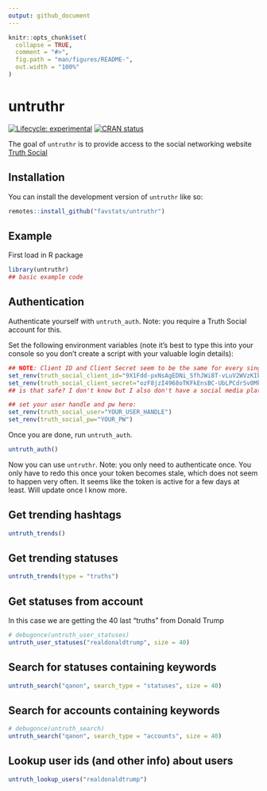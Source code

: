 ```yaml
---
output: github_document
---
```


<!-- README.md is generated from README.Rmd. Please edit that file -->

```r
knitr::opts_chunk$set(
  collapse = TRUE,
  comment = "#>",
  fig.path = "man/figures/README-",
  out.width = "100%"
)
```

# untruthr

<!-- badges: start -->

[![Lifecycle: experimental](https://img.shields.io/badge/lifecycle-experimental-orange.svg)](https://lifecycle.r-lib.org/articles/stages.html#experimental) [![CRAN status](https://www.r-pkg.org/badges/version/untruthr)](https://CRAN.R-project.org/package=untruthr)

<!-- badges: end -->

The goal of `untruthr` is to provide access to the social networking website [Truth Social](https://truthsocial.com/)

## Installation

You can install the development version of `untruthr` like so:

``` r
remotes::install_github("favstats/untruthr")
```

## Example

First load in R package

```r
library(untruthr)
## basic example code
```

## Authentication

Authenticate yourself with `untruth_auth`. Note: you require a Truth Social account for this.

Set the following environment variables (note it's best to type this into your console so you don't create a script with your valuable login details):

```r
## NOTE: Client ID and Client Secret seem to be the same for every single user
set_renv(truth_social_client_id="9X1Fdd-pxNsAgEDNi_SfhJWi8T-vLuV2WVzKIbkTCw4")
set_renv(truth_social_client_secret="ozF8jzI4968oTKFkEnsBC-UbLPCdrSv0MkXGQu2o_-M")
## is that safe? I don't know but I also don't have a social media platform sooo..
```


```r
## set your user handle and pw here:
set_renv(truth_social_user="YOUR_USER_HANDLE")
set_renv(truth_social_pw="YOUR_PW")

```

Once you are done, run `untruth_auth`.

```r
untruth_auth()
```

Now you can use `untruthr`. Note: you only need to authenticate once. You only have to redo this once your token becomes stale, which does not seem to happen very often. It seems like the token is active for a few days at least. Will update once I know more.

## Get trending hashtags

```r
untruth_trends()
```

## Get trending statuses

```r
untruth_trends(type = "truths")
```

## Get statuses from account

In this case we are getting the 40 last "truths" from Donald Trump

```r
# debugonce(untruth_user_statuses)
untruth_user_statuses("realdonaldtrump", size = 40)


```

## Search for statuses containing keywords

```r
untruth_search("qanon", search_type = "statuses", size = 40)
```

## Search for accounts containing keywords

```r
# debugonce(untruth_search)
untruth_search("qanon", search_type = "accounts", size = 40)
```

## Lookup user ids (and other info) about users

```r
untruth_lookup_users("realdonaldtrump")
```
